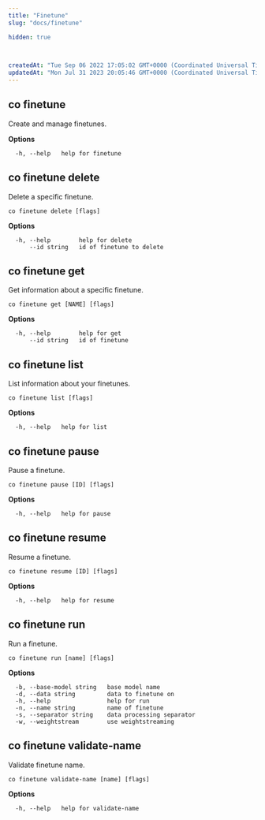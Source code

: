 ```yaml
---
title: "Finetune"
slug: "docs/finetune"

hidden: true
 


createdAt: "Tue Sep 06 2022 17:05:02 GMT+0000 (Coordinated Universal Time)"
updatedAt: "Mon Jul 31 2023 20:05:46 GMT+0000 (Coordinated Universal Time)"
---
```

## co finetune

Create and manage finetunes.

**Options**

```
  -h, --help   help for finetune
```

## co finetune delete

Delete a specific finetune.

```
co finetune delete [flags]
```

**Options**

```
  -h, --help        help for delete
      --id string   id of finetune to delete
```

## co finetune get

Get information about a specific finetune.

```
co finetune get [NAME] [flags]
```

**Options**

```
  -h, --help        help for get
      --id string   id of finetune
```

## co finetune list

List information about your finetunes.

```
co finetune list [flags]
```

**Options**

```
  -h, --help   help for list
```

## co finetune pause

Pause a finetune.

```
co finetune pause [ID] [flags]
```

**Options**

```
  -h, --help   help for pause
```

## co finetune resume

Resume a finetune.

```
co finetune resume [ID] [flags]
```

**Options**

```
  -h, --help   help for resume
```

## co finetune run

Run a finetune.

```
co finetune run [name] [flags]
```

**Options**

```
  -b, --base-model string   base model name
  -d, --data string         data to finetune on
  -h, --help                help for run
  -n, --name string         name of finetune
  -s, --separator string    data processing separator
  -w, --weightstream        use weightstreaming
```

## co finetune validate-name

Validate finetune name.

```
co finetune validate-name [name] [flags]
```

**Options**

```
  -h, --help   help for validate-name
```
